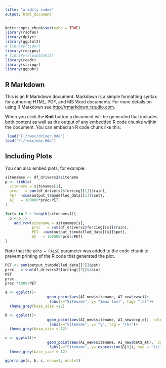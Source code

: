 ```yaml
---
title: "aridity index"
output: html_document
---
```


```r
knitr::opts_chunk$set(echo = TRUE)
library(rsofun)
library(dplyr)
library(ggplot2)
# library(tidyr)
library(recipes)
# library(FluxDataKit)
library(readr)
library(stringr)
library(ggpubr)

```

## R Markdown

This is an R Markdown document. Markdown is a simple formatting syntax for authoring HTML, PDF, and MS Word documents. For more details on using R Markdown see <http://rmarkdown.rstudio.com>.

When you click the **Knit** button a document will be generated that includes both content as well as the output of any embedded R code chunks within the document. You can embed an R code chunk like this:

```r
 load("F:/rwsc/driver.Rda")
load("F:/rwsc/obs.Rda")
```

## Including Plots

You can also embed plots, for example:

```r
sitenames <- df_drivers2$sitename
p <- tibble(
  sitename = sitenames[1],
  prec   = sum(df_drivers2$forcing[[1]]$rain),
  PET  =sum(output_t$modelled_data[[1]]$pet),
  AI   = 100000*prec/PET
)

for(s in 2 : length(sitenames)){
  p <-p |>
    add_row(sitename = sitenames[s],
            prec   = sum(df_drivers2$forcing[[s]]$rain),
            PET  =sum(output_t$modelled_data[[s]]$pet),
            AI   = 100000*prec/PET)
}


```

Note that the `echo = FALSE` parameter was added to the code chunk to prevent printing of the R code that generated the plot.

```r
PET <- sum(output_t$modelled_data[[7]]$pet)
prec   = sum(df_drivers2$forcing[[7]]$rain)
PET
prec
prec *1000/PET
```
```r
a <- ggplot()+
                   geom_point(aes(AI_new$sitename, AI_new$rwsc))+
                    labs(x="Sitename", y= "Smax (mm)", tag= "(a)")+
  theme_grey(base_size =12)

b <- ggplot()+
                   geom_point(aes(AI_new$sitename, AI_new$exp_et), color = "blue")+
                    labs(x="Sitename", y= "γ", tag = "(b)")+
  theme_grey(base_size = 12)

c <- ggplot()+
                   geom_point(aes(AI_new$sitename, AI_new$beta_et),  color = "red")+
                    labs(x="Sitename", y= expression(β[0]), tag = "(c)")+
  theme_grey(base_size = 12)

ggarrange(a, b, c, nrow=3, ncol=1)


```

